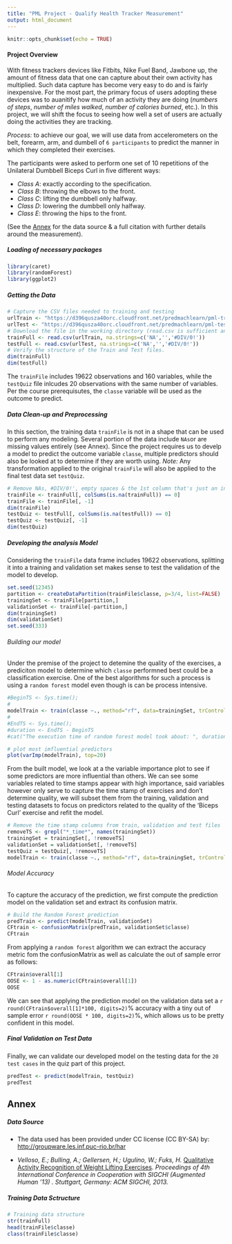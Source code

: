 ```yaml
---
title: "PML Project - Qualify Health Tracker Measurement"
output: html_document
---
```


```r
knitr::opts_chunk$set(echo = TRUE)
```

#### Project Overview

With fitness trackers devices like Fitbits, Nike Fuel Band, Jawbone up, the amount of fitness data that one can capture about their own activity has multiplied. Such data capture has become very easy to do and is fairly inexpensive. For the most part, the primary focus of users adopting these devices was to auanitify how much of an activity they are doing (_numbers of steps_, _number of miles walked_, _number of calories burned_, etc.). In this project, we will shift the focus to seeing how well a set of users are actually doing the activities they are tracking.

_Process:_ to achieve our goal, we will use data from accelerometers on the belt, forearm, arm, and dumbell of `6 participants` to predict the manner in which they completed their exercises.

The participants were asked to perform one set of 10 repetitions of the Unilateral Dumbbell Biceps Curl in five different ways: 

* _Class A_: exactly according to the specification.
* _Class B_: throwing the elbows to the front.
* _Class C_: lifting the dumbbell only halfway.
* _Class D_: lowering the dumbbell only halfway.
* _Class E_: throwing the hips to the front.

(See the [Annex](## Annex) for the data source & a full citation with further details around the measurement).

##### Loading of necessary packages
```r
library(caret)
library(randomForest)
library(ggplot2)
```

##### Getting the Data

```r
# Capture the CSV files needed to training and testing
urlTrain <- "https://d396qusza40orc.cloudfront.net/predmachlearn/pml-training.csv"
urlTest <- "https://d396qusza40orc.cloudfront.net/predmachlearn/pml-testing.csv"
# Download the file in the working directory (read.csv is sufficient and allows to define NA strings).
trainFull <- read.csv(urlTrain, na.strings=c('NA','','#DIV/0!'))
testFull <- read.csv(urlTest, na.strings=c('NA','','#DIV/0!'))
# Verify the structure of the Train and Test files.
dim(trainFull)
dim(testFull)
```
The `trainFile` includes 19622 observations and 160 variables, while the `testQuiz` file inlcudes 20 observations with the same number of variables. Per the course prerequisutes, the `classe` variable will be used as the outcome to predict.

##### Data Clean-up and Preprocessing

In this section, the training data `trainFile` is not in a shape that can be used to perform any modeling. Several portion of the data include `NAs`or are missing values entirely (see Annex). Since the project requires us to develp a model to predict the outcome variable `classe`, multiple predictors should also be looked at to determine if they are worth using.
*Note:* Any transformation applied to the original `trainFile` will also be applied to the final test data set `testQuiz`.

```r
# Remove NAs, #DIV/0!', empty spaces & the 1st column that's just an index
trainFile <- trainFull[, colSums(is.na(trainFull)) == 0]
trainFile <- trainFile[, -1]
dim(trainFile)
testQuiz <- testFull[, colSums(is.na(testFull)) == 0]
testQuiz <- testQuiz[, -1]
dim(testQuiz)
```
##### Developing the analysis Model

Considering the `trainFile` data frame includes 19622 observations, splitting it into a training and validation set makes sense to test the validation of the model to develop.
```r
set.seed(12345)
partition <- createDataPartition(trainFile$classe, p=3/4, list=FALSE)
trainingSet <- trainFile[partition,]
validationSet <- trainFile[-partition,]
dim(trainingSet)
dim(validationSet)
set.seed(333)
```

###### Building our model
Under the premise of the project to detemine the quality of the exercises, a prediciton model to determine which `classe` performned best could be a classification exercise. One of the best algorithms for such a process is using a `random forest` model even though is can be process intensive.

```r
#BeginTS <- Sys.time();
#
modelTrain <- train(classe ~., method="rf", data=trainingSet, trControl=trainControl(method="cv"),number = 5, allowParallel=TRUE)
#
#EndTS <- Sys.time();
#duration <- EndTS - BeginTS
#cat("The execution time of random forest model took about: ", duration, "min.")

# plot most imfluential predictors
plot(varImp(modelTrain), top=20)
```

From the built model, we look at a the variable importance plot to see if some predictors are more influential than others. We can see some variables related to time stamps appear with high importance, said variables however only serve to capture the time stamp of exercises and don't determine quality, we will subset them from the training, validation and testing datasets to focus on predictors related to the quality of the 'Biceps Curl' exercise and refit the model.
```r
# Remove the time stamp columns from train, validation and test files
removeTS <- grepl("*_time*", names(trainingSet))
trainingSet = trainingSet[, !removeTS]
validationSet = validationSet[, !removeTS]
testQuiz = testQuiz[, !removeTS]
modelTrain <- train(classe ~., method="rf", data=trainingSet, trControl=trainControl(method="cv"),number = 5, allowParallel=TRUE)
```

###### Model Accuracy
To capture the accuracy of the prediction, we first compute the prediction model on the validation set and extract its confusion matrix.

```r
# Build the Random Forest prediction
predTrain <- predict(modelTrain, validationSet)
CFtrain <- confusionMatrix(predTrain, validationSet$classe)
CFtrain
```
From applying a `random forest` algorithm we can extract the accuracy metric fom the confusionMatrix as well as calculate the out of sample error as follows: 
```r
CFtrain$overall[1]
OOSE <- 1 - as.numeric(CFtrain$overall[1])
OOSE
```

We can see that applying the prediction model on the validation data set a `r round(CFtrain$overall[1]*100, digits=2)`% accuracy with a tiny out of sample error `r round(OOSE * 100, digits=2)`%, which allows us to be pretty confident in this model.

##### Final Validation on Test Data
Finally, we can validate our developed model on the testing data for the `20 test cases` in the quiz part of this project.
```r
predTest <- predict(modelTrain, testQuiz)
predTest
```
\newpage

## Annex

##### Data Source
* The data used has been provided under CC license (CC BY-SA) by: <http://groupware.les.inf.puc-rio.br/har>

* _Velloso, E.; Bulling, A.; Gellersen, H.; Ugulino, W.; Fuks, H._ [Qualitative Activity Recognition of Weight Lifting Exercises](http://groupware.les.inf.puc-rio.br/har#weight_lifting_exercises#ixzz4B6khjQsq). _Proceedings of 4th International Conference in Cooperation with SIGCHI (Augmented Human '13) . Stuttgart, Germany: ACM SIGCHI, 2013._

##### Training Data Sctructure
```r
# Training data structure
str(trainFull)
head(trainFile$classe)
class(trainFile$classe)
```